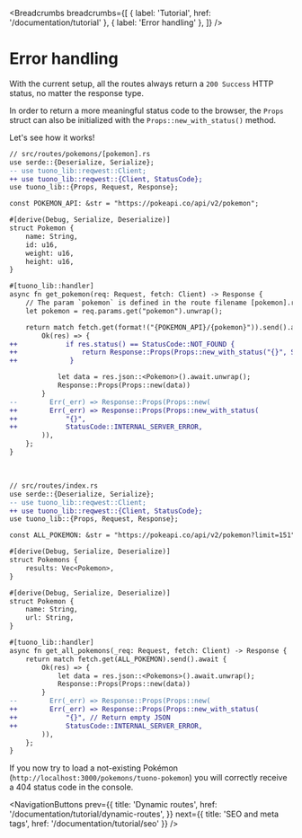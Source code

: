 
<MetaTags
  title="Tuono - Error handling"
  canonical="https://tuono.dev/documentation/tutorial/error-handling"
  description="Learn how to handle the server side error on your Tuono project"
/>


<Breadcrumbs
  breadcrumbs={[
    { label: 'Tutorial', href: '/documentation/tutorial' },
    { label: 'Error handling' },
  ]}
/>

# Error handling

With the current setup, all the routes always return a `200 Success` HTTP status, no matter the response type.

In order to return a more meaningful status code to the browser, the `Props` struct can also be initialized with the
`Props::new_with_status()` method.

Let's see how it works!

```diff
// src/routes/pokemons/[pokemon].rs
use serde::{Deserialize, Serialize};
-- use tuono_lib::reqwest::Client;
++ use tuono_lib::reqwest::{Client, StatusCode};
use tuono_lib::{Props, Request, Response};

const POKEMON_API: &str = "https://pokeapi.co/api/v2/pokemon";

#[derive(Debug, Serialize, Deserialize)]
struct Pokemon {
    name: String,
    id: u16,
    weight: u16,
    height: u16,
}

#[tuono_lib::handler]
async fn get_pokemon(req: Request, fetch: Client) -> Response {
    // The param `pokemon` is defined in the route filename [pokemon].rs
    let pokemon = req.params.get("pokemon").unwrap();

    return match fetch.get(format!("{POKEMON_API}/{pokemon}")).send().await {
        Ok(res) => {
++            if res.status() == StatusCode::NOT_FOUND {
++                return Response::Props(Props::new_with_status("{}", StatusCode::NOT_FOUND));
++             }

            let data = res.json::<Pokemon>().await.unwrap();
            Response::Props(Props::new(data))
        }
--        Err(_err) => Response::Props(Props::new(
++        Err(_err) => Response::Props(Props::new_with_status(
++            "{}",
++            StatusCode::INTERNAL_SERVER_ERROR,
        )),
    };
}
```

<br />

```diff
// src/routes/index.rs
use serde::{Deserialize, Serialize};
-- use tuono_lib::reqwest::Client;
++ use tuono_lib::reqwest::{Client, StatusCode};
use tuono_lib::{Props, Request, Response};

const ALL_POKEMON: &str = "https://pokeapi.co/api/v2/pokemon?limit=151";

#[derive(Debug, Serialize, Deserialize)]
struct Pokemons {
    results: Vec<Pokemon>,
}

#[derive(Debug, Serialize, Deserialize)]
struct Pokemon {
    name: String,
    url: String,
}

#[tuono_lib::handler]
async fn get_all_pokemons(_req: Request, fetch: Client) -> Response {
    return match fetch.get(ALL_POKEMON).send().await {
        Ok(res) => {
            let data = res.json::<Pokemons>().await.unwrap();
            Response::Props(Props::new(data))
        }
--        Err(_err) => Response::Props(Props::new(
++        Err(_err) => Response::Props(Props::new_with_status(
++            "{}", // Return empty JSON
++            StatusCode::INTERNAL_SERVER_ERROR,
        )),
    };
}
```

If you now try to load a not-existing Pokémon (`http://localhost:3000/pokemons/tuono-pokemon`) you will
correctly receive a 404 status code in the console.


<NavigationButtons
  prev={{
    title: 'Dynamic routes',
    href: '/documentation/tutorial/dynamic-routes',
  }}
  next={{ title: 'SEO and meta tags', href: '/documentation/tutorial/seo' }}
/>
